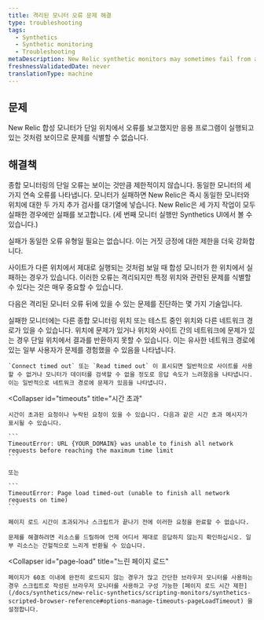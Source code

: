 ```yaml
---
title: 격리된 모니터 오류 문제 해결
type: troubleshooting
tags:
  - Synthetics
  - Synthetic monitoring
  - Troubleshooting
metaDescription: New Relic synthetic monitors may sometimes fail from a single location. Identify issues specific to a particular location to help troubleshoot.
freshnessValidatedDate: never
translationType: machine
---
```


## 문제

New Relic 합성 모니터가 단일 위치에서 오류를 보고했지만 응용 프로그램이 실행되고 있는 것처럼 보이므로 문제를 식별할 수 없습니다.

## 해결책

종합 모니터링의 단일 오류는 보이는 것만큼 제한적이지 않습니다. 동일한 모니터의 세 가지 연속 오류를 나타냅니다. 모니터가 실패하면 New Relic은 즉시 동일한 모니터와 위치에 대한 두 가지 추가 검사를 대기열에 넣습니다. New Relic은 세 가지 작업이 모두 실패한 경우에만 실패를 보고합니다. (세 번째 모니터 실행만 Synthetics UI에서 볼 수 있습니다.)

실패가 동일한 오류 유형일 필요는 없습니다. 이는 거짓 긍정에 대한 제한을 더욱 강화합니다.

사이트가 다른 위치에서 제대로 실행되는 것처럼 보일 때 합성 모니터가 한 위치에서 실패하는 경우가 있습니다. 이러한 오류는 격리되지만 특정 위치와 관련된 문제를 식별할 수 있다는 것은 매우 중요할 수 있습니다.

다음은 격리된 모니터 오류 뒤에 있을 수 있는 문제를 진단하는 몇 가지 기술입니다.

<CollapserGroup>
  <Collapser
    id="network-path"
    title="네트워크 경로"
  >
    실패한 모니터에는 다른 종합 모니터링 위치 또는 테스트 중인 위치와 다른 네트워크 경로가 있을 수 있습니다. 위치에 문제가 있거나 위치와 사이트 간의 네트워크에 문제가 있는 경우 단일 위치에서 결과를 반환하지 못할 수 있습니다. 이는 유사한 네트워크 경로에 있는 일부 사용자가 문제를 경험했을 수 있음을 나타냅니다.

    `Connect timed out` 또는 `Read timed out` 이 표시되면 일반적으로 사이트를 사용할 수 없거나 모니터가 데이터를 검색할 수 없을 정도로 응답 속도가 느려졌음을 나타냅니다. 이는 일반적으로 네트워크 경로에 문제가 있음을 나타냅니다.
  </Collapser>

  <Collapser
    id="timeouts"
    title="시간 초과"
  >
    시간이 초과된 요청이나 누락된 요청이 있을 수 있습니다. 다음과 같은 시간 초과 메시지가 표시될 수 있습니다.

    ```
    TimeoutError: URL {YOUR_DOMAIN} was unable to finish all network requests before reaching the maximum time limit
    ```

    또는

    ```
    TimeoutError: Page load timed-out (unable to finish all network requests on time)
    ```

    페이지 로드 시간이 초과되거나 스크립트가 끝나기 전에 이러한 요청을 완료할 수 없습니다.

    문제를 해결하려면 리소스를 드릴하여 언제 어디서 제대로 응답하지 않는지 확인하십시오. 일부 리소스는 간헐적으로 느리게 반환될 수 있습니다.
  </Collapser>

  <Collapser
    id="page-load"
    title="느린 페이지 로드"
  >
    페이지가 60초 이내에 완전히 로드되지 않는 경우가 많고 간단한 브라우저 모니터를 사용하는 경우 스크립트로 작성된 브라우저 모니터를 사용하고 구성 가능한 [페이지 로드 시간 제한](/docs/synthetics/new-relic-synthetics/scripting-monitors/synthetics-scripted-browser-reference#options-manage-timeouts-pageLoadTimeout) 을 설정합니다.
  </Collapser>
</CollapserGroup>